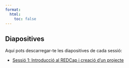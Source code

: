 ```yaml
---
format: 
  html:
    toc: false
---
```


## Diapositives

Aquí pots descarregar-te les diapositives de cada sessió:

- [Sessió 1: Introducció al REDCap i creació d'un projecte](WWW/Sessio1.pdf){.btn}

